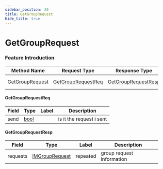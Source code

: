```yaml
---
sidebar_position: 20
title: GetGroupRequest
hide_title: true
---
```


# GetGroupRequest

### Feature Introduction



| Method Name | Request Type | Response Type | Description |
| ----------- | ------------ | ------------- | ------------- |
| GetGroupRequest | [GetGroupRequestReq](docs/group/index.mdx#GetGroupRequestReq) | [GetGroupRequestResp](docs/group/index.mdx#GetGroupRequestResp) | get group request |
 

#### GetGroupRequestReq
| Field | Type | Label | Description |
| ----- | ---- | ----- | ----------- |
| send | [bool](docs/scalar/scalar.mdx) |  | is it the request i sent |
 

#### GetGroupRequestResp
| Field | Type | Label | Description |
| ----- | ---- | ----- | ----------- |
| requests | [IMGroupRequest](docs/shared/index.mdx#IMGroupRequest) | repeated | group request information |


